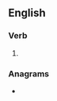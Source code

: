 ==English==

===Verb===
{{head|en|verb form}}

# {{present participle of|pronate|lang=en|nocat=1}}

===Anagrams===
* {{anagrams|en|a=aginnoprt|patroning}}